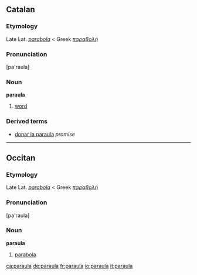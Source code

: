 ==Catalan==

===Etymology===
Late Lat. ''[[parabola]]'' < Greek ''[[παραβολή]]''

===Pronunciation===
[pa'raula]

===Noun===
'''paraula'''

# [[word]]

===Derived terms===
* [[donar la paraula]]  ''promise''

----

==Occitan==

===Etymology===
Late Lat. ''[[parabola]]'' < Greek ''[[παραβολή]]''

===Pronunciation===
[pa'raula]

===Noun===
'''paraula'''

# [[parabola]]

[[ca:paraula]]
[[de:paraula]]
[[fr:paraula]]
[[io:paraula]]
[[it:paraula]]